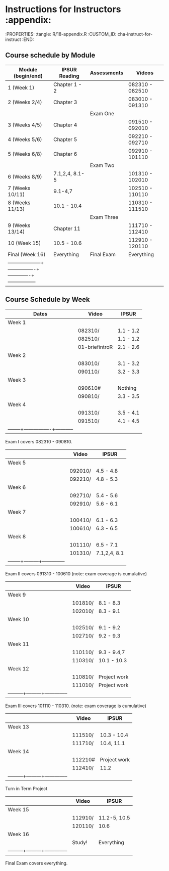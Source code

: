 # Instructions for Instructors					   :appendix:
:PROPERTIES:
:tangle: R/18-appendix.R
:CUSTOM_ID: cha-instruct-for-instruct
:END:

## Course schedule by Module
| Module (begin/end) | IPSUR Reading  | Assessments | Videos          |
|--------------------+----------------+-------------+-----------------|
| 1  (Week 1)        | Chapter 1 - 2  |             | 082310 - 082510 |
| 2  (Weeks 2/4)     | Chapter 3      |             | 083010 - 091310 |
|                    |                | Exam One    |                 |
| 3  (Weeks 4/5)     | Chapter 4      |             | 091510 - 092010 |
| 4  (Weeks 5/6)     | Chapter 5      |             | 092210 - 092710 |
| 5  (Weeks 6/8)     | Chapter 6      |             | 092910 - 101110 |
|                    |                | Exam Two    |                 |
| 6  (Weeks 8/9)     | 7.1,2,4, 8.1-5 |             | 101310 - 102010 |
| 7  (Weeks 10/11)   | 9.1-4,7        |             | 102510 - 110110 |
| 8  (Weeks 11/13)   | 10.1 - 10.4    |             | 110310 - 111510 |
|                    |                | Exam Three  |                 |
| 9  (Weeks 13/14)   | Chapter 11     |             | 111710 - 112410 |
| 10  (Week 15)      | 10.5 - 10.6    |             | 112910 - 120110 |
| Final  (Week 16)   | Everything     | Final Exam  | Everything      |
|--------------------+----------------+-------------+-----------------|

## Course Schedule by Week

| Dates  | Video          | IPSUR     |
|--------+----------------+-----------|
| Week 1 |                |           |
|        | 082310/        | 1.1 - 1.2 |
|        | 082510/        | 1.1 - 1.2 |
|        | 01-briefintroR | 2.1 - 2.6 |
| Week 2 |                |           |
|        | 083010/        | 3.1 - 3.2 |
|        | 090110/        | 3.2 - 3.3 |
| Week 3 |                |           |
|        | 090610#        | Nothing   |
|        | 090810/        | 3.3 - 3.5 |
| Week 4 |                |           |
|        | 091310/        | 3.5 - 4.1 |
|        | 091510/        | 4.1 - 4.5 |
|--------+----------------+-----------|

Exam I covers 082310 - 090810.

|        | Video   | IPSUR        |
|--------+---------+--------------|
| Week 5 |         |              |
|        | 092010/ | 4.5 - 4.8    |
|        | 092210/ | 4.8 - 5.3    |
| Week 6 |         |              |
|        | 092710/ | 5.4 - 5.6    |
|        | 092910/ | 5.6 - 6.1    |
| Week 7 |         |              |
|        | 100410/ | 6.1 - 6.3    |
|        | 100610/ | 6.3 - 6.5    |
| Week 8 |         |              |
|        | 101110/ | 6.5 - 7.1    |
|        | 101310/ | 7.1,2,4, 8.1 |
|--------+---------+--------------|

Exam II covers 091310 - 100610
(note: exam coverage is cumulative)

|         | Video   | IPSUR        |
|---------+---------+--------------|
| Week 9  |         |              |
|         | 101810/ | 8.1 - 8.3    |
|         | 102010/ | 8.3 - 9.1    |
| Week 10 |         |              |
|         | 102510/ | 9.1 - 9.2    |
|         | 102710/ | 9.2 - 9.3    |
| Week 11 |         |              |
|         | 110110/ | 9.3 - 9.4,7  |
|         | 110310/ | 10.1 - 10.3  |
| Week 12 |         |              |
|         | 110810/ | Project work |
|         | 111010/ | Project work |
|---------+---------+--------------|

Exam III covers 101110 - 110310.
(note: exam coverage is cumulative)

|         | Video   | IPSUR        |
|---------+---------+--------------|
| Week 13 |         |              |
|         | 111510/ | 10.3 - 10.4  |
|         | 111710/ | 10.4, 11.1   |
| Week 14 |         |              |
|         | 112210# | Project work |
|         | 112410/ | 11.2         |
|---------+---------+--------------|

Turn in Term Project

|         | Video   | IPSUR        |
|---------+---------+--------------|
| Week 15 |         |              |
|         | 112910/ | 11.2-5, 10.5 |
|         | 120110/ | 10.6         |
| Week 16 |         |              |
|         | Study!  | Everything   |
|---------+---------+--------------|

Final Exam covers everything.

